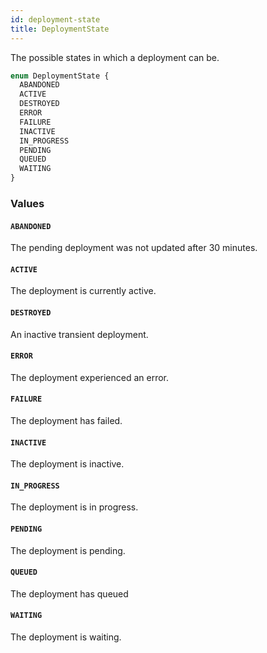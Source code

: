 ```yaml
---
id: deployment-state
title: DeploymentState
---
```


The possible states in which a deployment can be.

```graphql
enum DeploymentState {
  ABANDONED
  ACTIVE
  DESTROYED
  ERROR
  FAILURE
  INACTIVE
  IN_PROGRESS
  PENDING
  QUEUED
  WAITING
}
```

### Values

#### `ABANDONED`

The pending deployment was not updated after 30 minutes.

#### `ACTIVE`

The deployment is currently active.

#### `DESTROYED`

An inactive transient deployment.

#### `ERROR`

The deployment experienced an error.

#### `FAILURE`

The deployment has failed.

#### `INACTIVE`

The deployment is inactive.

#### `IN_PROGRESS`

The deployment is in progress.

#### `PENDING`

The deployment is pending.

#### `QUEUED`

The deployment has queued

#### `WAITING`

The deployment is waiting.
